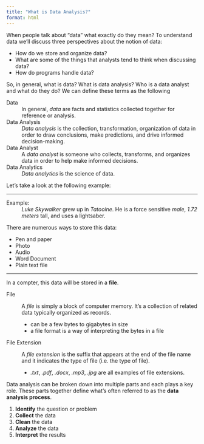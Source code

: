 ```yaml
---
title: "What is Data Analysis?"
format: html
---
```


When people talk about "data" what exactly do they mean? To understand data we'll discuss three perspectives about the notion of data:

- How do we store and organize data?
- What are some of the things that analysts tend to think when discussing data?
- How do programs handle data?

So, in general, what is data? What is data analysis? Who is a data analyst and what do they do?  We can define these terms as the following

Data
: In general, *data* are facts and statistics collected together for reference or analysis.

Data Analysis
: *Data analysis* is the collection, transformation, organization of data in order to draw conclusions, make predictions, and drive informed decision-making.

Data Analyst
: A *data analyst* is someone who collects, transforms, and organizes data in order to help make informed decisions.

Data Analytics
: *Data analytics* is the science of data.

Let's take a look at the following example:

- - -

Example:
: *Luke Skywalker* grew up in *Tatooine*. He is a force sensitive *male*, *1.72 meters* tall, and uses a lightsaber.

There are numerous ways to store this data:

- Pen and paper
- Photo
- Audio
- Word Document
- Plain text file

- - -

In a compter, this data will be stored in a **file**.

File
: A *file* is simply a block of computer memory. It's a collection of related data typically organized as records.
 
    - can be a few bytes to gigabytes in size
    - a file format is a way of interpreting the bytes in a file

File Extension
: A *file extension* is the suffix that appears at the end of the file name and it indicates the type of file (i.e. the type of file).

    - *.txt*, *.pdf*, *.docx*, *.mp3*, *.jpg* are all examples of file extensions.   

Data analysis can be broken down into multiple parts and each plays a key role. These parts together define what's often referred to as the **data analysis process**.

1. **Identify** the question or problem 
2. **Collect** the data
3. **Clean** the data
4. **Analyze** the data
5. **Interpret** the results 